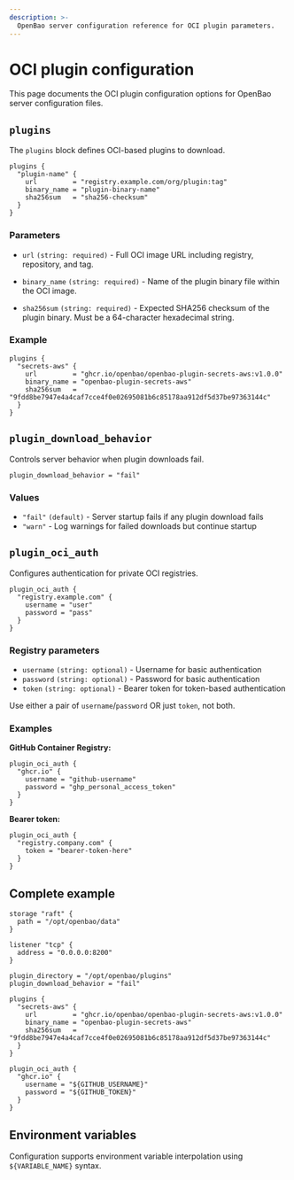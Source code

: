 ```yaml
---
description: >-
  OpenBao server configuration reference for OCI plugin parameters.
---
```


# OCI plugin configuration

This page documents the OCI plugin configuration options for OpenBao server configuration files.

## `plugins`

The `plugins` block defines OCI-based plugins to download.

```hcl
plugins {
  "plugin-name" {
    url         = "registry.example.com/org/plugin:tag"
    binary_name = "plugin-binary-name"  
    sha256sum   = "sha256-checksum"
  }
}
```

### Parameters

- `url` `(string: required)` - Full OCI image URL including registry, repository, and tag.

- `binary_name` `(string: required)` - Name of the plugin binary file within the OCI image.

- `sha256sum` `(string: required)` - Expected SHA256 checksum of the plugin binary. Must be a 64-character hexadecimal string.

### Example

```hcl
plugins {
  "secrets-aws" {
    url         = "ghcr.io/openbao/openbao-plugin-secrets-aws:v1.0.0"
    binary_name = "openbao-plugin-secrets-aws"
    sha256sum   = "9fdd8be7947e4a4caf7cce4f0e02695081b6c85178aa912df5d37be97363144c"
  }
}
```

## `plugin_download_behavior`

Controls server behavior when plugin downloads fail.

```hcl
plugin_download_behavior = "fail"
```

### Values

- `"fail"` `(default)` - Server startup fails if any plugin download fails
- `"warn"` - Log warnings for failed downloads but continue startup

## `plugin_oci_auth`

Configures authentication for private OCI registries.

```hcl
plugin_oci_auth {
  "registry.example.com" {
    username = "user"
    password = "pass"
  }
}
```

### Registry parameters

- `username` `(string: optional)` - Username for basic authentication
- `password` `(string: optional)` - Password for basic authentication  
- `token` `(string: optional)` - Bearer token for token-based authentication

Use either a pair of `username`/`password` OR just `token`, not both.

### Examples

**GitHub Container Registry:**
```hcl
plugin_oci_auth {
  "ghcr.io" {
    username = "github-username"
    password = "ghp_personal_access_token"
  }
}
```

**Bearer token:**
```hcl
plugin_oci_auth {
  "registry.company.com" {
    token = "bearer-token-here"
  }
}
```

## Complete example

```hcl
storage "raft" {
  path = "/opt/openbao/data"
}

listener "tcp" {
  address = "0.0.0.0:8200"
}

plugin_directory = "/opt/openbao/plugins"
plugin_download_behavior = "fail"

plugins {
  "secrets-aws" {
    url         = "ghcr.io/openbao/openbao-plugin-secrets-aws:v1.0.0"
    binary_name = "openbao-plugin-secrets-aws"
    sha256sum   = "9fdd8be7947e4a4caf7cce4f0e02695081b6c85178aa912df5d37be97363144c"
  }
}

plugin_oci_auth {
  "ghcr.io" {
    username = "${GITHUB_USERNAME}"
    password = "${GITHUB_TOKEN}"
  }
}
```

## Environment variables

Configuration supports environment variable interpolation using `${VARIABLE_NAME}` syntax.
